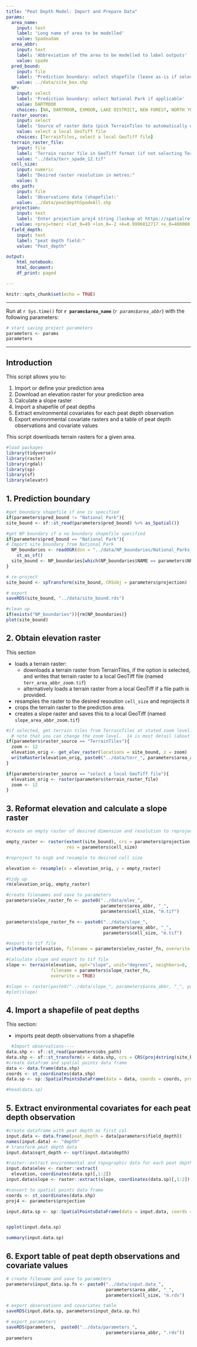 ```yaml
---
title: "Peat Depth Model: Import and Prepare Data"
params:
  area_name: 
    input: text
    label: 'Long name of area to be modelled'
    value: Spadeadam
  area_abbr:
    input: text
    label: 'Abbreviation of the area to be modelled to label outputs'
    value: spade
  pred_bound: 
    input: file
    label: 'Prediction boundary: select shapefile (leave as-is if selecting NP)'
    value: ../data/site_box.shp
  NP: 
    input: select
    label: 'Prediction boundary: select National Park if applicable'
    value: DARTMOOR
    choices: [NA, DARTMOOR, EXMOOR, LAKE DISTRICT, NEW FOREST, NORTH YORK MOORS, NORTHUMBERLAND, PEAK DISTRICT, SOUTH DOWNS, THE BROADS, YORKSHIRE DALES]
  raster_source:
    input: select
    label: 'Source of raster data (pick TerrainTiles to automatically download terrain)'
    value: select a local GeoTiff file
    choices: [TerrainTiles, select a local GeoTiff file]
  terrain_raster_file: 
    input: file
    label: 'Terrain raster file in GeoTiff format (if not selecting TerrainTiles)'
    value: "../data/terr_spade_12.tif"
  cell_size: 
    input: numeric
    label: "Desired raster resolution in metres:"
    value: 5
  obs_path:
    input: file
    label: 'Observations data (shapefile):'
    value: ../data/peatdepthSpadeAll.shp
  projection:
    input: text
    label: 'Enter projection proj4 string (lookup at https://spatialreference.org, default is BNG):'
    value: +proj=tmerc +lat_0=49 +lon_0=-2 +k=0.9996012717 +x_0=400000 +y_0=-100000 +ellps=airy +datum=OSGB36 +units=m +no_defs 
  field_depth:
    input: text
    label: "peat depth field:"
    value: "Peat_depth"

output:
    html_notebook:
    html_document:
    df_print: paged

---
```


```r
knitr::opts_chunk$set(echo = TRUE)
```

-------  

Run at `r Sys.time()` for **`r params$area_name`** (*`r params$area_abbr`*) with the following parameters: 

```r
# start saving project parameters
parameters <- params
parameters 
```


-------    

## Introduction

This script allows you to:  

1. Import or define your prediction area
2. Download an elevation raster for your prediction area
3. Calculate a slope raster
4. Import a shapefile of peat depths
5. Extract environmental covariates for each peat depth observation
6. Export environmental covariate rasters and a table of peat depth observations and covariate values


This script downloads terrain rasters for a given area. 

```r
#load packages
library(tidyverse)#
library(raster)
library(rgdal)
library(sp)
library(sf)
library(elevatr)
```


##  1. Prediction boundary

```r
#get boundary shapefile if one is specified
if(parameters$pred_bound != "National Park"){
site_bound <- sf::st_read(parameters$pred_bound) %>% as_Spatial()}

#get NP boundary if a no boundary shapefile specified
if(parameters$pred_bound == "National Park"){
# Import site boundary from National Park
  NP_boundaries <- readOGR(dsn = "../data/NP_boundaries/National_Parks__England____Natural_England.shp", verbose = TRUE) %>% 
    st_as_sf()
  site_bound <- NP_boundaries[which(NP_boundaries$NAME == parameters$NP),] %>% as_Spatial()
}

# re-project
site_bound <- spTransform(site_bound, CRSobj = parameters$projection)

# export
saveRDS(site_bound, "../data/site_bound.rds")

#clean up
if(exists("NP_boundaries")){rm(NP_boundaries)}
plot(site_bound)
```

## 2. Obtain elevation raster

This section 

* loads a terrain raster:  
    + downloads a terrain raster from TerrainTiles, if the option is selected, and writes that terrain raster to a local GeoTiff file (named `terr_area_abbr_zoom.tif`)  
    + alternatively loads a terrain raster from a local GeoTiff if a file path is provided.    
* resamples the raster to the desired resoution `cell_size` and reprojects it
* crops the terrain raster to the prediction area.  
* creates a slope raster and saves this to a local GeoTiff (named `slope_area_abbr_zoom.tif`)


```r
#if selected, get terrain tiles from TerrainTiles at stated zoom level. 
  # note that you can change the zoom level.  14 is most detail (about 3m resolution) but huge files
if(parameters$raster_source == "TerrainTiles"){
  zoom <- 12
  elevation_orig <- get_elev_raster(locations = site_bound, z = zoom)
  writeRaster(elevation_orig, paste0("../data/terr_", parameters$area_abbr, "_", zoom, ".tif"), overwrite = TRUE)
}

if(parameters$raster_source == "select a local GeoTiff file"){
  elevation_orig <- raster(parameters$terrain_raster_file)
  zoom <- 12
}
```

## 3. Reformat elevation and calculate a slope raster

```r
#create an empty raster of desired dimension and resolution to reproject and resample to

empty_raster <- raster(extent(site_bound), crs = parameters$projection, 
                       res = parameters$cell_size) 

#reproject to osgb and resample to desired cell size

elevation <- resample(x = elevation_orig, y = empty_raster)

#tidy up
rm(elevation_orig, empty_raster)

#create filenames and save to parameters
parameters$elev_raster_fn <- paste0("../data/elev_", 
                                    parameters$area_abbr, "_", 
                                    parameters$cell_size, "m.tif")

parameters$slope_raster_fn <- paste0("../data/slope_", 
                                     parameters$area_abbr, "_", 
                                     parameters$cell_size, "m.tif")

#export to tif file
writeRaster(elevation, filename = parameters$elev_raster_fn, overwrite = TRUE)

#calculate slope and export to tif file
slope <- terrain(elevation, opt="slope", unit="degrees", neighbors=8, 
                 filename = parameters$slope_raster_fn, 
                 overwrite = TRUE)

#slope <- raster(paste0("../data/slope_", parameters$area_abbr, "_", parameters$cell_size, "m.tif")) #use this if you've already got a slope file
#plot(slope)
```


## 4. Import a shapefile of peat depths

This section: 

* imports peat depth observations from a shapefile


```r
  #Import observations----
data.shp <- sf::st_read(parameters$obs_path)
data.shp <- sf::st_transform(x = data.shp, crs = CRS(proj4string(site_bound)))
#create datafram and spatial points data frame
data <- data.frame(data.shp)
coords <- st_coordinates(data.shp)
data.sp <- sp::SpatialPointsDataFrame(data = data, coords = coords, proj4string = CRS(proj4string(site_bound)))

#head(data.sp)
```

## 5. Extract environmental covariates for each peat depth observation


```r
#create dataframe with peat depth as first col
input.data <- data.frame(peat_depth = data[parameters$field_depth])
names(input.data) <- "depth"
# transform peat depth data
input.data$sqrt_depth <- sqrt(input.data$depth)

#raster::extract environmental and topographic data for each peat depth measurement
input.data$elev <- raster::extract(
  elevation, coordinates(data.sp)[,1:2])
input.data$slope <- raster::extract(slope, coordinates(data.sp)[,1:2])

#convert to spatial points data frame
coords <- st_coordinates(data.shp)
proj4 <- parameters$projection

input.data.sp <- sp::SpatialPointsDataFrame(data = input.data, coords = coords, proj4string = CRS(proj4))


spplot(input.data.sp)
```




```r
summary(input.data.sp)
```


## 6. Export table of peat depth observations and covariate values

```r
# create filename and save to parameters
parameters$input_data.sp.fn <- paste0("../data/input.data_", 
                                      parameters$area_abbr, "_", 
                                      parameters$cell_size, "m.rds")

# export observations and covariates table
saveRDS(input.data.sp, parameters$input_data.sp.fn)
```

```r
# export parameters
saveRDS(parameters,  paste0("../data/parameters_", 
                                      parameters$area_abbr, ".rds"))
parameters
```






